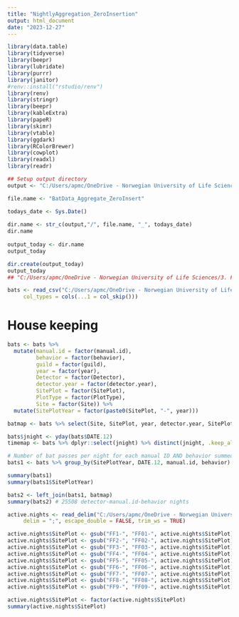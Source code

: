 ```yaml
---
title: "NightlyAggregation_ZeroInsertion"
output: html_document
date: "2023-12-27"
---
```



```r

library(data.table)
library(tidyverse)
library(beepr)
library(lubridate)
library(purrr)
library(janitor)
#renv::install("rstudio/renv")
library(renv)
library(stringr)
library(beepr)
library(kableExtra)
library(papeR)
library(skimr)
library(vtable)
library(ggdark)
library(RColorBrewer)
library(cowplot)
library(readxl)
library(readr)

## Setup output directory 
output <- "C:/Users/apmc/OneDrive - Norwegian University of Life Sciences/3. Follo Forest 2021-2023/Manuscripts/Analyses/Outputs"

file.name <- "BatData_Aggregate_ZeroInsert"

todays_date <- Sys.Date()
 
dir.name <- str_c(output,"/", file.name, "_", todays_date)
dir.name
 
output_today <- dir.name
output_today

dir.create(output_today)
output_today
## "C:/Users/apmc/OneDrive - Norwegian University of Life Sciences/3. Follo Forest 2021-2023/Manuscripts/Analyses/Outputs/BatData_Aggregate_ZeroInsert_2023-12-27"

bats <- read_csv("C:/Users/apmc/OneDrive - Norwegian University of Life Sciences/3. Follo Forest 2021-2023/Manuscripts/Analyses/Outputs/CombiningManualAcousticAnalysis_2023-12-27/ManualAnalaysis21_22_combined_datetime_PlotType_Guild.csv",
     col_types = cols(...1 = col_skip()))

```


# House keeping
```r

bats <- bats %>% 
  mutate(manual.id = factor(manual.id),
         behavior = factor(behavior), 
         guild = factor(guild), 
         year = factor(year), 
         Detector = factor(Detector), 
         detector.year = factor(detector.year),
         SitePlot = factor(SitePlot),
         PlotType = factor(PlotType),
         Site = factor(Site)) %>% 
  mutate(SitePlotYear = factor(paste0(SitePlot, "-", year))) 

batmap <- bats %>% select(Site, SitePlot, year, detector.year, SitePlotYear) %>% unique()

bats$jnight <- yday(bats$DATE.12)
timemap <- bats %>% dplyr::select(jnight) %>% distinct(jnight, .keep_all = TRUE) # 140 nights of survey (before addding in zero nights)

# Number of bat passes per night for each manual ID AND behavior summed 
bats1 <- bats %>% group_by(SitePlotYear, DATE.12, manual.id, behavior) %>% dplyr::summarize(batpass = sum(n()))

summary(bats1)
summary(bats1$SitePlotYear)

bats2 <- left_join(bats1, batmap)
summary(bats2) # 25508 detector-manual.id-behavior nights  

active.nights <- read_delim("C:/Users/apmc/OneDrive - Norwegian University of Life Sciences/3. Follo Forest 2021-2023/2021/Analyses/Inputs/detector_activenights_edited.csv", 
     delim = ";", escape_double = FALSE, trim_ws = TRUE)

active.nights$SitePlot <- gsub("FF1-", "FF01-", active.nights$SitePlot)
active.nights$SitePlot <- gsub("FF2-", "FF02-", active.nights$SitePlot)
active.nights$SitePlot <- gsub("FF3-", "FF03-", active.nights$SitePlot)
active.nights$SitePlot <- gsub("FF4-", "FF04-", active.nights$SitePlot)
active.nights$SitePlot <- gsub("FF5-", "FF05-", active.nights$SitePlot)
active.nights$SitePlot <- gsub("FF6-", "FF06-", active.nights$SitePlot)
active.nights$SitePlot <- gsub("FF7-", "FF07-", active.nights$SitePlot)
active.nights$SitePlot <- gsub("FF8-", "FF08-", active.nights$SitePlot)
active.nights$SitePlot <- gsub("FF9-", "FF09-", active.nights$SitePlot)

active.nights$SitePlot <- factor(active.nights$SitePlot)
summary(active.nights$SitePlot)

```

